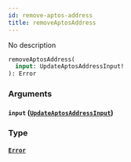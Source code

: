 ```yaml
---
id: remove-aptos-address
title: removeAptosAddress
---
```



No description

```graphql
removeAptosAddress(
  input: UpdateAptosAddressInput!
): Error
```


### Arguments

#### `input` ([`UpdateAptosAddressInput`](../../references/inputs/update-aptos-address-input))




### Type

#### [`Error`](../../references/objects/error) 






